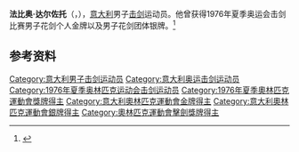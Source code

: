 {{Infobox sportsperson
| name           = 法比奥·达尔佐托<br />Fabio Dal Zotto
| birth_name      = 
| fullname       = 
| nickname       = 
| nationality    = 
| residence      = 
| birth_date      = {{birth date and age|1957|7|17|df=yes}}
| birth_place     = {{ITA}}[[维琴察|维琴察]]
| death_date      = 
| death_place     = 
| height         = 
| weight         = 
| website        = 
| country        = 
| sport          = [[击剑|击剑]]
| event          = 
| collegeteam    = 
| club           = 
| team           = 
| turnedpro      = 
| coach          = 
| retired        = 
| coaching       = 
| worlds         = 
| regionals      = 
| nationals      = 
| olympics       = 
| paralympics    = 
| highestranking = 
| pb             = 
| medaltemplates =  
{{MedalSport| 男子[[击剑|击剑]]}}
{{MedalCountry | {{ITA}} }}
{{MedalCompetition|[[夏季奥林匹克运动会击剑比赛|奥林匹克运动会]]}}
{{MedalGold| [[1976年夏季奥林匹克运动会|1976 蒙特利尔]] | {{tsl|en|Fencing at the 1976 Summer Olympics – Men's foil||花剑个人}}}}
{{MedalSilver| [[1976年夏季奥林匹克运动会|1976 蒙特利尔]] | {{tsl|en|Fencing at the 1976 Summer Olympics – Men's team foil||花剑团体}}}}
| show-medals    = yes
}}
'''法比奥·达尔佐托'''（{{lang-it|Fabio Dal Zotto}}，{{bd|1957年|7月17日|}}），[[意大利|意大利]]男子[[击剑|击剑]]运动员。他曾获得1976年夏季奥运会击剑比赛男子花剑个人金牌以及男子花剑团体银牌。<ref>{{Cite web|title=Fabio DAL ZOTTO|url=https://www.olympic.org/fabio-dal-zotto|accessdate=2021-03-07|date=2021-03-07|work=International Olympic Committee|language=en|archive-date=2017-03-27|archive-url=https://web.archive.org/web/20170327121043/https://www.olympic.org/fabio-dal-zotto|dead-url=no}}</ref>

== 参考资料 ==
{{reflist}}

{{奥林匹克运动会击剑比赛男子花剑个人冠军}}

{{Authority control}}
{{DEFAULTSORT:Dal Zotto}}
[[Category:意大利男子击剑运动员|Category:意大利男子击剑运动员]]
[[Category:意大利奥运击剑运动员|Category:意大利奥运击剑运动员]]
[[Category:1976年夏季奥林匹克运动会击剑运动员|Category:1976年夏季奥林匹克运动会击剑运动员]]
[[Category:1976年夏季奧林匹克運動會獎牌得主|Category:1976年夏季奧林匹克運動會獎牌得主]]
[[Category:意大利奧林匹克運動會金牌得主|Category:意大利奧林匹克運動會金牌得主]]
[[Category:意大利奧林匹克運動會銀牌得主|Category:意大利奧林匹克運動會銀牌得主]]
[[Category:奧林匹克運動會擊劍獎牌得主|Category:奧林匹克運動會擊劍獎牌得主]]

{{意大利人物小作品}}